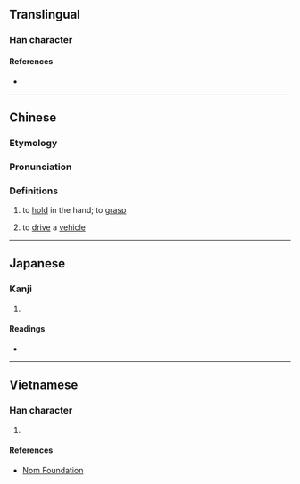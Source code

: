 {{character info}}
==Translingual==

===Han character===
{{Han char|rn=64|rad=手|as=09|sn=12|four=|canj=QDAM|ids=⿰扌查,⿰扌査}}

====References====
* {{Han ref|kx=0445.341|dkj=12443|hdz=31913.020|uh=63F8|ud=25592}}

----

==Chinese==
{{zh-forms}}

===Etymology===
{{rfe|zh|of same origin? or probably from English [[drive]]}}

===Pronunciation===
{{zh-pron
|m=zhā
|c=zaa1,zaa2
|h=pfs=
|md=
|mn=
|w=
|ca=LL-Q9186-Justinrleung-揸.wav
|cat=v
}}

===Definitions===
{{zh-hanzi}}

# {{lb|zh|Cantonese}} to [[hold]] in the hand; to [[grasp]]
#: {{zh-x|揸 筷子|to hold chopsticks|C}}
# {{lb|zh|Cantonese}} to [[drive]] a [[vehicle]]
#: {{zh-x|揸車|to drive a car|C}}

----

==Japanese==

===Kanji===
{{ja-kanji|grade=|rs=手09}}

# {{rfdef|ja|sort=手09}}

====Readings====
* {{ja-readings|on=[[さ]] (sa)|kun=[[つまむ]] (tsumamu)}}

----

==Vietnamese==

===Han character===
{{vi-readings|rs=手09|reading=tra}}

# {{rfdef|vi|sort=手09}}

====References====
* [http://nomfoundation.org/common/nom_details.php?codepoint=63f8 Nom Foundation]